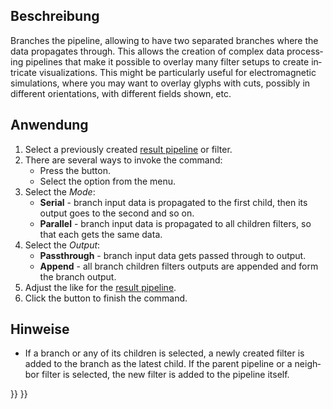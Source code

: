 <languages/>

{{Docnav/de
|[[FEM_PostPipelineFromResult/de|NachbereitungPipelineVonErgebnis]]
|[[FEM_PostFilterWarp/de|NachbereitungFilterVerformung]]
|[[FEM_Workbench/de|FEM]]
|IconL=FEM_PostPipelineFromResult.svg
|IconR=FEM_PostFilterWarp.svg
|IconC=Workbench_FEM.svg
}}

<div class="mw-translate-fuzzy">
{{GuiCommand/de
|Name=FEM PostBranchFilter
|Name/de=FEM NachbereitungFilterVerzweigen
|MenuLocation=Ergebnisse → Pipeline verzweigen
|Workbenches=[[FEM_Workbench/de|FEM]]
|Version=1.1
|SeeAlso=[[Std_Refresh/de|Std Aktualisieren]], [[FEM_PostCreateFunctions/de|FEM Filterfunktionen]]
}}
</div>

<span id="Description"></span>
==Beschreibung==

<div lang="en" dir="ltr" class="mw-content-ltr">
Branches the pipeline, allowing to have two separated branches where the data propagates through. This allows the creation of complex data processing pipelines that make it possible to overlay many filter setups to create intricate visualizations. This might be particularly useful for electromagnetic simulations, where you may want to overlay glyphs with cuts, possibly in different orientations, with different fields shown, etc.
</div>

<span id="Usage"></span>
==Anwendung==

<div lang="en" dir="ltr" class="mw-content-ltr">
# Select a previously created [[FEM_PostPipelineFromResult|result pipeline]] or filter.
# There are several ways to invoke the command:
#* Press the {{Button|[[Image:FEM_PostBranchFilter.svg|16px]] [[FEM_PostBranchFilter|Pipeline Branch]]}} button.
#* Select the {{MenuCommand|Results → [[Image:FEM_PostBranchFilter.svg|16px]] Pipeline Branch}} option from the menu.
# Select the ''Mode'':
#* '''Serial''' - branch input data is propagated to the first child, then its output goes to the second and so on.
#* '''Parallel''' - branch input data is propagated to all children filters, so that each gets the same data.
# Select the ''Output'':
#* '''Passthrough''' - branch input data gets passed through to output.
#* '''Append''' - all branch children filters outputs are appended and form the branch output.
# Adjust the {{MenuCommand|Result display options}} like for the [[FEM_PostPipelineFromResult|result pipeline]].
# Click the {{Button|OK}} button to finish the command.
</div>

<span id="Notes"></span>
==Hinweise==

<div lang="en" dir="ltr" class="mw-content-ltr">
* If a branch or any of its children is selected, a newly created filter is added to the branch as the latest child. If the parent pipeline or a neighbor filter is selected, the new filter is added to the pipeline itself.
</div>


{{Docnav/de
|[[FEM_PostPipelineFromResult/de|NachbereitungPipelineVonErgebnis]]
|[[FEM_PostFilterWarp/de|NachbereitungFilterVerformung]]
|[[FEM_Workbench/de|FEM]]
|IconL=FEM_PostPipelineFromResult.svg
|IconR=FEM_PostFilterWarp.svg
|IconC=Workbench_FEM.svg
}}

{{FEM Tools navi{{#translation:}}}}
{{Userdocnavi{{#translation:}}}}